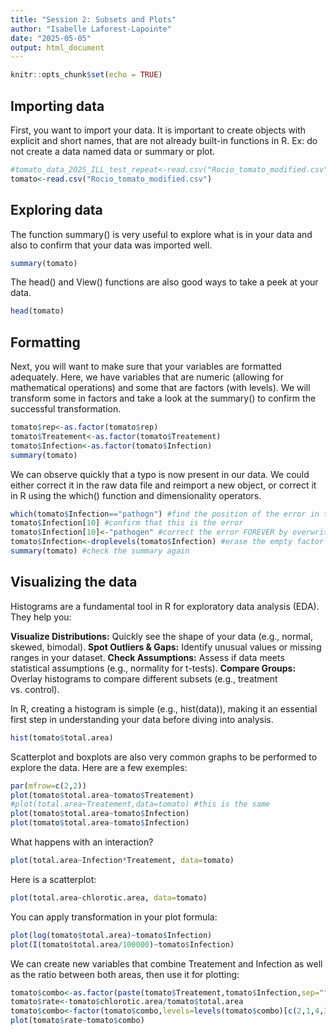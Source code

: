```yaml
---
title: "Session 2: Subsets and Plots"
author: "Isabelle Laforest-Lapointe"
date: "2025-05-05"
output: html_document
---
```


```r
knitr::opts_chunk$set(echo = TRUE)
```

## Importing data

First, you want to import your data.
It is important to create objects with explicit and short names, that are not already built-in functions in R.
Ex: do not create a data named data or summary or plot.

```r
#tomato_data_2025_ILL_test_repeat<-read.csv("Rocio_tomato_modified.csv")
tomato<-read.csv("Rocio_tomato_modified.csv")
```
## Exploring data

The function summary() is very useful to explore what is in your data and also to confirm that your data was imported well.

```r
summary(tomato)
```
The head() and View() functions are also good ways to take a peek at your data.

```r
head(tomato)
```
## Formatting

Next, you will want to make sure that your variables are formatted adequately.
Here, we have variables that are numeric (allowing for mathematical operations) and some that are factors (with levels).
We will transform some in factors and take a look at the summary() to confirm the successful transformation.

```r
tomato$rep<-as.factor(tomato$rep)
tomato$Treatement<-as.factor(tomato$Treatement)
tomato$Infection<-as.factor(tomato$Infection)
summary(tomato)
```
We can observe quickly that a typo is now present in our data.
We could either correct it in the raw data file and reimport a new object, or correct it in R using the which() function and dimensionality operators.

```r
which(tomato$Infection=="pathogn") #find the position of the error in the variable
tomato$Infection[10] #confirm that this is the error
tomato$Infection[10]<-"pathogen" #correct the error FOREVER by overwritting
tomato$Infection<-droplevels(tomato$Infection) #erase the empty factor level
summary(tomato) #check the summary again
```
## Visualizing the data

Histograms are a fundamental tool in R for exploratory data analysis (EDA). They help you:

**Visualize Distributions:** Quickly see the shape of your data (e.g., normal, skewed, bimodal).
**Spot Outliers & Gaps:** Identify unusual values or missing ranges in your dataset.
**Check Assumptions:** Assess if data meets statistical assumptions (e.g., normality for t-tests).
**Compare Groups:** Overlay histograms to compare different subsets (e.g., treatment vs. control).

In R, creating a histogram is simple (e.g., hist(data)), making it an essential first step in understanding your data before diving into analysis.

```r
hist(tomato$total.area)
```

Scatterplot and boxplots are also very common graphs to be performed to explore the data.
Here are a few exemples:

```r
par(mfrow=c(2,2))
plot(tomato$total.area~tomato$Treatement)
#plot(total.area~Treatement,data=tomato) #this is the same
plot(tomato$total.area~tomato$Infection)
plot(tomato$total.area~tomato$Infection)
```

What happens with an interaction?

```r
plot(total.area~Infection*Treatement, data=tomato)
```

Here is a scatterplot:

```r
plot(total.area~chlorotic.area, data=tomato)
```

You can apply transformation in your plot formula:

```r
plot(log(tomato$total.area)~tomato$Infection)
plot(I(tomato$total.area/100000)~tomato$Infection)
```

We can create new variables that combine Treatement and Infection as well as the ratio between both areas, then use it for plotting:

```r
tomato$combo<-as.factor(paste(tomato$Treatement,tomato$Infection,sep=""))
tomato$rate<-tomato$chlorotic.area/tomato$total.area
tomato$combo<-factor(tomato$combo,levels=levels(tomato$combo)[c(2,1,4,3)]) #here we reorder the levels
plot(tomato$rate~tomato$combo)
```

